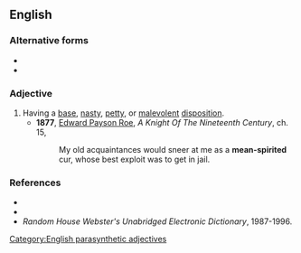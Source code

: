 {{also|meanspirited|mean spirited}}
==English==

===Alternative forms===
* {{l|en|mean spirited}}
* {{l|en|meanspirited}}

===Adjective===
{{en-adj|head=[[mean]]-[[spirited]]}}

# Having a [[base]], [[nasty]], [[petty]], or [[malevolent]] [[disposition]].
#* '''1877''', [[w:Edward_Payson_Roe|Edward Payson Roe]], ''A Knight Of The Nineteenth Century'', ch. 15,
#*: My old acquaintances would sneer at me as a '''mean-spirited''' cur, whose best exploit was to get in jail.

===References===
* {{R:Webster 1913}}
* {{R:Dictionary.com}}
* ''Random House Webster's Unabridged Electronic Dictionary'', 1987-1996.

[[Category:English parasynthetic adjectives]]
{{C|en|Personality}}